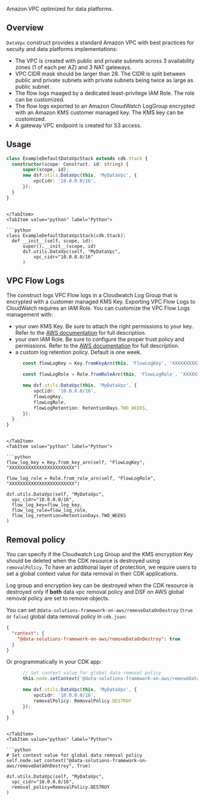 [//]: # (This file is generated, do not modify directly, update the README.md in framework/src/utils)

Amazon VPC optimized for data platforms.

## Overview

`DataVpc` construct provides a standard Amazon VPC with best practices for secuity and data platforms implementations:
- The VPC is created with public and private subnets across 3 availability zones (1 of each per AZ) and 3 NAT gateways.
- VPC CIDR mask should be larger than 28. The CIDR is split between public and private subnets with private subnets being twice as large as public subnet. 
- The flow logs maaged by a dedicated least-privilege IAM Role. The role can be customized.
- The flow logs exported to an Amazon CloudWatch LogGroup encrypted with an Amazon KMS customer managed key. The KMS key can be customized.
- A gateway VPC endpoint is created for S3 access.

## Usage

<Tabs>
  <TabItem value="typescript" label="TypeScript" default>

  ```typescript
class ExampleDefaultDataVpcStack extends cdk.Stack {
    constructor(scope: Construct, id: string) {
        super(scope, id);
        new dsf.utils.DataVpc(this, 'MyDataVpc', {
            vpcCidr: '10.0.0.0/16',
        });
    }
}
  ```
  
  ```mdx-code-block
  
  </TabItem>
  <TabItem value="python" label="Python">

  ```python
class ExampleDefaultDataVpcStack(cdk.Stack):
    def __init__(self, scope, id):
        super().__init__(scope, id)
        dsf.utils.DataVpc(self, "MyDataVpc",
            vpc_cidr="10.0.0.0/16"
        )
  ```

  </TabItem>
</Tabs>


## VPC Flow Logs

The construct logs VPC Flow logs in a Cloudwatch Log Group that is encrypted with a customer managed KMS Key. Exporting VPC Flow Logs to CloudWatch requires an IAM Role. 
You can customize the VPC Flow Logs management with:
- your own KMS Key. Be sure to attach the right permissions to your key. 
Refer to the [AWS documentation](https://docs.aws.amazon.com/AmazonCloudWatch/latest/logs/encrypt-log-data-kms.html) for full description.
- your own IAM Role. Be sure to configure the proper trust policy and permissions. Refer to the [AWS documentation](https://docs.aws.amazon.com/vpc/latest/userguide/flow-logs-cwl.html#flow-logs-iam-role) for full description.
- a custom log retention policy. Default is one week.

<Tabs>
  <TabItem value="typescript" label="TypeScript" default>

  ```typescript
        const flowLogKey = Key.fromKeyArn(this, 'FlowLogKey', 'XXXXXXXXXXXXXXXXXXXXXXXX');

        const flowLogRole = Role.fromRoleArn(this, 'FlowLogRole', 'XXXXXXXXXXXXXXXXXXXXXXXX');

        new dsf.utils.DataVpc(this, 'MyDataVpc', {
            vpcCidr: '10.0.0.0/16',
            flowLogKey,
            flowLogRole,
            flowLogRetention: RetentionDays.TWO_WEEKS,
        });
    }
}
  ```
  
  ```mdx-code-block
  
  </TabItem>
  <TabItem value="python" label="Python">

  ```python
flow_log_key = Key.from_key_arn(self, "FlowLogKey", "XXXXXXXXXXXXXXXXXXXXXXXX")

flow_log_role = Role.from_role_arn(self, "FlowLogRole", "XXXXXXXXXXXXXXXXXXXXXXXX")

dsf.utils.DataVpc(self, "MyDataVpc",
    vpc_cidr="10.0.0.0/16",
    flow_log_key=flow_log_key,
    flow_log_role=flow_log_role,
    flow_log_retention=RetentionDays.TWO_WEEKS
)
  ```

  </TabItem>
</Tabs>

## Removal policy

You can specify if the Cloudwatch Log Group and the KMS encryption Key should be deleted when the CDK resource is destroyed using `removalPolicy`. To have an additional layer of protection, we require users to set a global context value for data removal in their CDK applications.

Log group and encryption key can be destroyed when the CDK resource is destroyed only if **both** data vpc removal policy and DSF on AWS global removal policy are set to remove objects.

You can set `@data-solutions-framework-on-aws/removeDataOnDestroy` (`true` or `false`) global data removal policy in `cdk.json`:

```json title="cdk.json"
{
  "context": {
    "@data-solutions-framework-on-aws/removeDataOnDestroy": true
  }
}
```

Or programmatically in your CDK app:

<Tabs>
  <TabItem value="typescript" label="TypeScript" default>

  ```typescript
        // Set context value for global data removal policy
        this.node.setContext('@data-solutions-framework-on-aws/removeDataOnDestroy', true);

        new dsf.utils.DataVpc(this, 'MyDataVpc', {
            vpcCidr: '10.0.0.0/16',
            removalPolicy: RemovalPolicy.DESTROY
        });
    }
}
  ```
  
  ```mdx-code-block
  
  </TabItem>
  <TabItem value="python" label="Python">

  ```python
# Set context value for global data removal policy
self.node.set_context("@data-solutions-framework-on-aws/removeDataOnDestroy", True)

dsf.utils.DataVpc(self, "MyDataVpc",
    vpc_cidr="10.0.0.0/16",
    removal_policy=RemovalPolicy.DESTROY
)
  ```

  </TabItem>
</Tabs>

